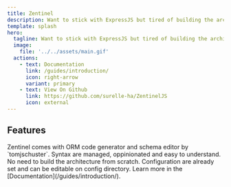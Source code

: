 ```yaml
---
title: Zentinel
description: Want to stick with ExpressJS but tired of building the architecture from the scratch? Here's an oppinionated boilerplate for you, built and structured to mirror the Laravel directory format for a familiar setup. It includes Artisan-like commands called 'Zentinel' to streamline development tasks, offering a powerful toolset for efficient backend operations and seamless integration.
template: splash
hero:
  tagline: Want to stick with ExpressJS but tired of building the architecture from the scratch? Here's an oppinionated boilerplate for you, built and structured to mirror the Laravel directory format for a familiar setup. It includes Artisan-like commands called 'Zentinel' to streamline development tasks, offering a powerful toolset for efficient backend operations and seamless integration.
  image:
    file: '../../assets/main.gif'
  actions:
    - text: Documentation
      link: /guides/introduction/
      icon: right-arrow
      variant: primary
    - text: View On Github
      link: https://github.com/surelle-ha/ZentinelJS
      icon: external
---
```



## Features

<CardGrid stagger>
	<Card title="Sequelize ORM Builder" icon="pen">
		Zentinel comes with ORM code generator and schema editor by `tomjschuster`.
	</Card>
	<Card title="Oppinionated Syntax" icon="add-document">
		Syntax are managed, oppinionated and easy to understand. No need to build the architecture from scratch.
	</Card>
	<Card title="Preconfigured Setup" icon="setting">
		Configuration are already set and can be editable on config directory. 
	</Card>
	<Card title="Read the docs" icon="open-book">
		Learn more in the [Documentation](/guides/introduction/).
	</Card>
</CardGrid>
